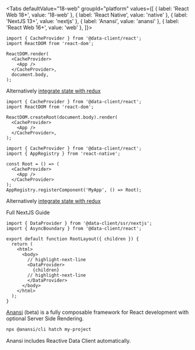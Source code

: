 
<Tabs
defaultValue="18-web"
groupId="platform"
values={[
{ label: 'React Web 18+', value: '18-web' },
{ label: 'React Native', value: 'native' },
{ label: 'NextJS 13+', value: 'nextjs' },
{ label: 'Anansi', value: 'anansi' },
{ label: 'React Web 16+', value: 'web' },
]}>
<TabItem value="web">

```tsx title="index.tsx"
import { CacheProvider } from '@data-client/react';
import ReactDOM from 'react-dom';

ReactDOM.render(
  <CacheProvider>
    <App />
  </CacheProvider>,
  document.body,
);
```

Alternatively [integrate state with redux](../guides/redux.md)

</TabItem>

<TabItem value="18-web">

```tsx title="index.tsx"
import { CacheProvider } from '@data-client/react';
import ReactDOM from 'react-dom';

ReactDOM.createRoot(document.body).render(
  <CacheProvider>
    <App />
  </CacheProvider>,
);
```

</TabItem>

<TabItem value="native">

```tsx title="index.tsx"
import { CacheProvider } from '@data-client/react';
import { AppRegistry } from 'react-native';

const Root = () => (
  <CacheProvider>
    <App />
  </CacheProvider>
);
AppRegistry.registerComponent('MyApp', () => Root);
```

Alternatively [integrate state with redux](../guides/redux.md)

</TabItem>

<TabItem value="nextjs">

<PkgInstall pkgs="@data-client/ssr @data-client/redux redux" />

<p style={{textAlign: 'center'}}>
<Link className="button button--primary" to="../guides/ssr#nextjs">Full NextJS Guide</Link>
</p>

```tsx title="app/layout.tsx"
import { DataProvider } from '@data-client/ssr/nextjs';
import { AsyncBoundary } from '@data-client/react';

export default function RootLayout({ children }) {
  return (
    <html>
      <body>
        // highlight-next-line
        <DataProvider>
          {children}
        // highlight-next-line
        </DataProvider>
      </body>
    </html>
  );
}
```

</TabItem>
<TabItem value="anansi">

[Anansi](https://github.com/ntucker/anansi) (beta) is a fully composable framework for React development with optional
Server Side Rendering.

```bash title="bash"
npx @anansi/cli hatch my-project
```

Anansi includes Reactive Data Client automatically.

</TabItem>
</Tabs>
